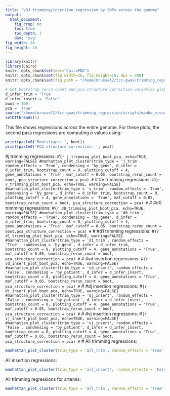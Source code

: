 ```yaml
---
title: "VDJ trimming/insertion regression by SNPs across the genome"
output:
  html_document:
    fig_crop: no
    toc: true
    toc_depth: 2
    dev: 'svg'
fig_width: 26
fig_height: 10 
---
```


```r
library(knitr)
library(Cairo)
knitr::opts_chunk$set(dev="CairoPNG")
knitr::opts_chunk$set(fig.width=26, fig.height=10, dpi = 300) 
knitr::opts_chunk$set(fig.path = "/home/mrussel2/tcr-gwas/trimming_regression/figures/genome/")

# Set bootstrap rerun count and pca structure correction variables globally
d_infer_trim = 'True'
d_infer_insert = 'False'
boot = 100
pca = 'True'
source("/home/mrussel2/tcr-gwas/trimming_regression/scripts/manha_visualization.R")
setDTthreads(1)
```
This file shows regressions across the entire genome. For these plots, the
second pass regressions are computing p values using:
```r
print(paste0('Bootstraps: ', boot))
print(paste0('PCA structure correction: ', pca))
```

#j trimming regressions:
#```{r j_trimming_plot_boot_pca, echo=TRUE, warning=FALSE}
#manhattan_plot_cluster(trim_type = 'j_trim', random_effects = 'True', condensing = 'by_gene', d_infer = d_infer_trim, bootstrap_count = 0, plotting_cutoff = 4, gene_annotations = 'True', maf_cutoff = 0.05, bootstrap_rerun_count = boot, pca_structure_correction = pca)
#```
#
#v trimming regressions:
#```{r v_trimming_plot_boot_pca, echo=TRUE, warning=FALSE}
#manhattan_plot_cluster(trim_type = 'v_trim', random_effects = 'True', condensing = 'by_gene', d_infer = d_infer_trim, bootstrap_count = 0, plotting_cutoff = 4, gene_annotations = 'True', maf_cutoff = 0.05, bootstrap_rerun_count = boot, pca_structure_correction = pca)
#```
#
#d0 trimming regressions:
#```{r d0_trimming_plot_boot_pca, echo=TRUE, warning=FALSE}
#manhattan_plot_cluster(trim_type = 'd0_trim', random_effects = 'True', condensing = 'by_gene', d_infer = d_infer_trim, bootstrap_count = 0, plotting_cutoff = 4, gene_annotations = 'True', maf_cutoff = 0.05, bootstrap_rerun_count = boot,pca_structure_correction = pca)
#```
#
#d1 trimming regressions:
#```{r d1_trimming_plot_boot_pca, echo=TRUE, warning=FALSE}
#manhattan_plot_cluster(trim_type = 'd1_trim', random_effects = 'True', condensing = 'by_gene', d_infer = d_infer_trim, bootstrap_count = 0, plotting_cutoff = 4, gene_annotations = 'True', maf_cutoff = 0.05, bootstrap_rerun_count = boot, pca_structure_correction = pca)
#```
#
#vd insertion regressions:
#```{r vd_insert_plot_boot_pca, echo=TRUE, warning=FALSE}
#manhattan_plot_cluster(trim_type = 'vd_insert', random_effects = 'False', condensing = 'by_patient', d_infer = d_infer_insert, bootstrap_count = 0, plotting_cutoff = 4, gene_annotations = 'True', maf_cutoff = 0.05, bootstrap_rerun_count = boot, pca_structure_correction = pca)
#```
#
#dj insertion regressions:
#```{r dj_insert_plot_boot_pca, echo=TRUE, warning=FALSE}
#manhattan_plot_cluster(trim_type = 'dj_insert', random_effects = 'False', condensing = 'by_patient', d_infer = d_infer_insert, bootstrap_count = 0, plotting_cutoff = 4, gene_annotations = 'True', maf_cutoff = 0.05, bootstrap_rerun_count = boot, pca_structure_correction = pca)
#```
#
#vj insertion regressions:
#```{r vj_insert_plot_boot_pca, echo=TRUE, warning=FALSE}
#manhattan_plot_cluster(trim_type = 'vj_insert', random_effects = 'False', condensing = 'by_patient', d_infer = d_infer_insert, bootstrap_count = 0, plotting_cutoff = 4, gene_annotations = 'True', maf_cutoff = 0.05, bootstrap_rerun_count = boot, pca_structure_correction = pca)
#```
#
All trimming regressions:
```r
manhattan_plot_cluster(trim_type = 'all_trim', random_effects = 'True', condensing = 'by_gene', d_infer = d_infer_trim, bootstrap_count = 0, plotting_cutoff = 4, gene_annotations = 'True', maf_cutoff = 0.05, bootstrap_rerun_count = boot, pca_structure_correction = pca)
```

All insertion regressions:
```r
manhattan_plot_cluster(trim_type = 'all_insert', random_effects = 'False', condensing = 'by_patient', d_infer = d_infer_insert, bootstrap_count = 0, plotting_cutoff = 4, gene_annotations = 'True', maf_cutoff = 0.05, bootstrap_rerun_count = boot, pca_structure_correction = pca)
```

All trimming regressions for artemis:
```r
manhattan_plot_cluster(trim_type = 'all_trim', random_effects = 'True', condensing = 'by_gene', d_infer = d_infer_trim, bootstrap_count = 0, plotting_cutoff = 4, gene_annotations = 'True', maf_cutoff = 0.05, bootstrap_rerun_count = boot, pca_structure_correction = pca, subset = 'artemis')
```


